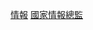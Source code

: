 {{Catnav|頁面分類|人物|職業|各职业美国人|美國政治人物}}
{{Catnav|頁面分類|人物|各國人物|各國政治人物|美國政治人物}}
{{catmore}}
[[Category:美国联邦政府官员|情報]]
[[Category:美國情報機構首長|國家情報總監]]